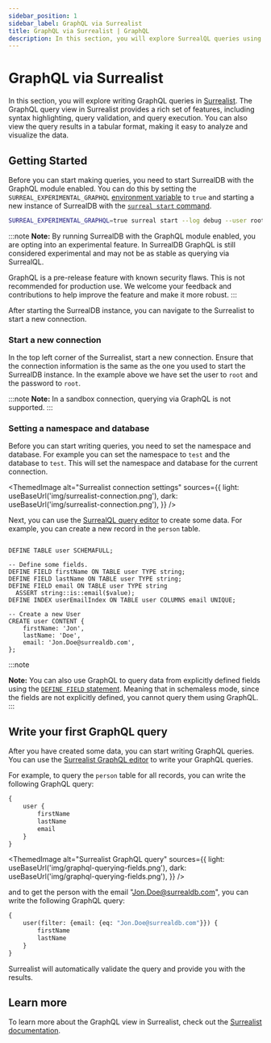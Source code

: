 ```yaml
---
sidebar_position: 1
sidebar_label: GraphQL via Surrealist 
title: GraphQL via Surrealist | GraphQL
description: In this section, you will explore SurrealQL queries using Surrealist, the official query editor for SurrealDB. Surrealist is a powerful tool that allows you to write, execute, and visualize SurrealQL queries in real-time.
---
```



# GraphQL via Surrealist 

In this section, you will explore writing GraphQL queries in [Surrealist](https://surrealist.app/query). The GraphQL query view in Surrealist provides a rich set of features, including syntax highlighting, query validation, and query execution. You can also view the query results in a tabular format, making it easy to analyze and visualize the data.

## Getting Started

Before you can start making queries, you need to start SurrealDB with the GraphQL module enabled. You can do this by setting the `SURREAL_EXPERIMENTAL_GRAPHQL` [environment variable](/docs/surrealdb/installation/running/env_vars) to `true` and starting a new instance of SurrealDB with the [`surreal start` command](/docs/surrealdb/cli/start).

```bash
SURREAL_EXPERIMENTAL_GRAPHQL=true surreal start --log debug --user root --password root
```

:::note
__Note:__ By running SurrealDB with the GraphQL module enabled, you are opting into an experimental feature. In SurrealDB GraphQL is still considered experimental and may not be as stable as querying via SurrealQL.  

GraphQL is a pre-release feature with known security flaws. This is not recommended for production use. We welcome your feedback and contributions to help improve the feature and make it more robust.
:::

After starting the SurrealDB instance, you can navigate to the Surrealist to start a new connection. 

### Start a new connection

In the top left corner of the Surrealist, start a new connection. Ensure that the connection information is the same as the one you used to start the SurrealDB instance. In the example above we have set the user to `root` and the password to `root`. 

:::note
__Note:__ In a sandbox connection, querying via GraphQL is not supported. 
:::

### Setting a namespace and database

Before you can start writing queries, you need to set the namespace and database. For example you can set the namespace to `test` and the database to `test`. This will set the namespace and database for the current connection.

<ThemedImage
  alt="Surrealist connection settings"
  sources={{
    light: useBaseUrl('img/surrealist-connection.png'),
    dark: useBaseUrl('img/surrealist-connection.png'),
  }}
/>

Next, you can use the [SurrealQL query editor](/docs/surrealist/concepts/sending-queries) to create some data. For example, you can create a new record in the `person` table.

```surql

DEFINE TABLE user SCHEMAFULL;

-- Define some fields.
DEFINE FIELD firstName ON TABLE user TYPE string;
DEFINE FIELD lastName ON TABLE user TYPE string;
DEFINE FIELD email ON TABLE user TYPE string
  ASSERT string::is::email($value);
DEFINE INDEX userEmailIndex ON TABLE user COLUMNS email UNIQUE;

-- Create a new User 
CREATE user CONTENT {
    firstName: 'Jon',
    lastName: 'Doe',
    email: 'Jon.Doe@surrealdb.com',
};
```

:::note

__Note:__ You can also use GraphQL to query data from explicitly defined fields using the [`DEFINE FIELD` statement](/docs/surrealql/statements/define/field). Meaning that in schemaless mode, since the fields are not explicitly defined, you cannot query them using GraphQL.
:::

## Write your first GraphQL query

After you have created some data, you can start writing GraphQL queries. You can use the [Surrealist GraphQL editor](https://surrealist.app/graphql) to write your GraphQL queries. 

For example, to query the `person` table for all records, you can write the following GraphQL query:

```graphql
{
    user {
        firstName
        lastName
        email
    }
}
```

<ThemedImage
  alt="Surrealist GraphQL query"
  sources={{
    light: useBaseUrl('img/graphql-querying-fields.png'),
    dark: useBaseUrl('img/graphql-querying-fields.png'),
  }}
/>

and to get the person with the email "Jon.Doe@surrealdb.com", you can write the following GraphQL query:

```graphql
{
    user(filter: {email: {eq: "Jon.Doe@surrealdb.com"}}) {
        firstName
        lastName
    }
}
```

Surrealist will automatically validate the query and provide you with the results. 

## Learn more 

To learn more about the GraphQL view in Surrealist, check out the [Surrealist documentation](/docs/surrealist).



